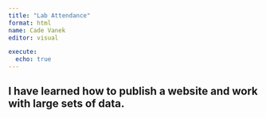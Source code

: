 ```yaml
---
title: "Lab Attendance"
format: html
name: Cade Vanek
editor: visual

execute: 
  echo: true
---
```


## I have learned how to publish a website and work with large sets of data.